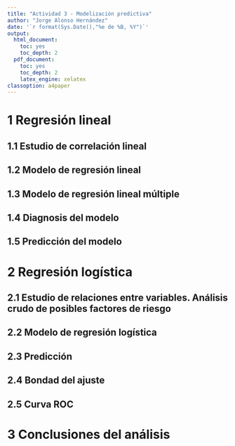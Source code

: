 ```yaml
---
title: "Actividad 3 - Modelización predictiva"
author: "Jorge Alonso Hernández"
date: '`r format(Sys.Date(),"%e de %B, %Y")`'
output: 
  html_document: 
    toc: yes
    toc_depth: 2
  pdf_document: 
    toc: yes
    toc_depth: 2
    latex_engine: xelatex
classoption: a4paper
---
```


# 1 Regresión lineal

## 1.1 Estudio de correlación lineal

## 1.2 Modelo de regresión lineal

## 1.3 Modelo de regresión lineal múltiple

## 1.4 Diagnosis del modelo

## 1.5 Predicción del modelo

# 2 Regresión logística

## 2.1 Estudio de relaciones entre variables. Análisis crudo de posibles factores de riesgo

## 2.2 Modelo de regresión logística

## 2.3 Predicción

## 2.4 Bondad del ajuste

## 2.5 Curva ROC

# 3 Conclusiones del análisis